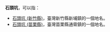 '''石頭坑'''，可以指：

*[[石頭坑_(新竹縣)|石頭坑 (新竹縣)]]，臺灣新竹縣新埔鎮的一個地名。
*[[石頭坑_(苗栗縣)|石頭坑 (苗栗縣)]]，臺灣苗栗縣通霄鎮的一個地名。

{{disambig|T|Cat=三字臺灣地名消歧義}}